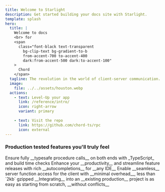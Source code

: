 ```yaml
---
title: Welcome to Starlight
description: Get started building your docs site with Starlight.
template: splash
hero:
  title: |
    Welcome to docs
    <br> for
    <span
      class="font-black text-transparent
        bg-clip-text bg-gradient-to-b
        from-accent-700 to-accent-400
        dark:from-accent-500 dark:to-accent-100"
    >
      Chord
    </span>
  tagline: The revolution in the world of client-server communication. Type-safe RPC on top of JSON-RPC v2 protocol.
  image:
    file: ../../assets/houston.webp
  actions:
    - text: Level-Up your app
      link: /reference/intro/
      icon: right-arrow
      variant: primary
    
    - text: Visit the repo
      link: https://github.com/chord-ts/rpc
      icon: external
---
```



### Production tested features you'll truly feel

<CardGrid>
	<Card title="Instant Typesafety" icon="approve-check-circle">
    Ensure fully __typesafe procedure calls__ on both ends with _TypeScript_ and build time checks
	</Card>
	<Card title="Swift DX" icon="rocket" class="text-accent">
		Enhance your __productivity__ and streamline feature releases with rich __autocompletions__ for __any IDE__
	</Card>
	<Card title="Vanishingly Tiny" icon="add-document">
		Enable __seamless__ server function access for the client with __minimal overhead__, less than `2kb` gzipped
	</Card>
	<Card title="Seamless Integration" icon="forward-slash">
		__Integrating__ into an __existing production__ project is as easy as starting from scratch, __without conflicts__
	</Card>
</CardGrid>
